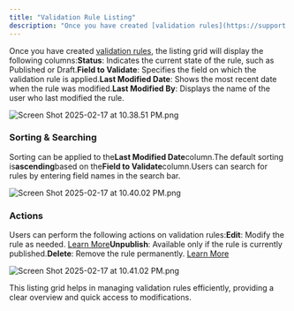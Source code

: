 ```yaml
---
title: "Validation Rule Listing"
description: "Once you have created [validation rules](https://support.salesmate.io/hc/en-us/articles/42923331176601), the listing grid will display the following c..."
---
```


Once you have created [validation rules](https://support.salesmate.io/hc/en-us/articles/42923331176601), the listing grid will display the following columns:**Status**: Indicates the current state of the rule, such as Published or Draft.**Field to Validate**: Specifies the field on which the validation rule is applied.**Last Modified Date**: Shows the most recent date when the rule was modified.**Last Modified By**: Displays the name of the user who last modified the rule.

![Screen Shot 2025-02-17 at 10.38.51 PM.png](./images/Screen-Shot-2025-02-17-at-10.38.51-PM.png)

### Sorting & Searching

Sorting can be applied to the**Last Modified Date**column.The default sorting is**ascending**based on the**Field to Validate**column.Users can search for rules by entering field names in the search bar.

![Screen Shot 2025-02-17 at 10.40.02 PM.png](./images/Screen-Shot-2025-02-17-at-10.40.02-PM.png)

### Actions

Users can perform the following actions on validation rules:**Edit**: Modify the rule as needed. [Learn More](https://support.salesmate.io/hc/en-us/articles/42923425408153-How-to-Edit-Validation-Rule)**Unpublish**: Available only if the rule is currently published.**Delete**: Remove the rule permanently. [Learn More](https://support.salesmate.io/hc/en-us/articles/42923460271513-How-to-Delete-Validation-Rule)

![Screen Shot 2025-02-17 at 10.41.02 PM.png](./images/Screen-Shot-2025-02-17-at-10.41.02-PM-2.png)

This listing grid helps in managing validation rules efficiently, providing a clear overview and quick access to modifications.
